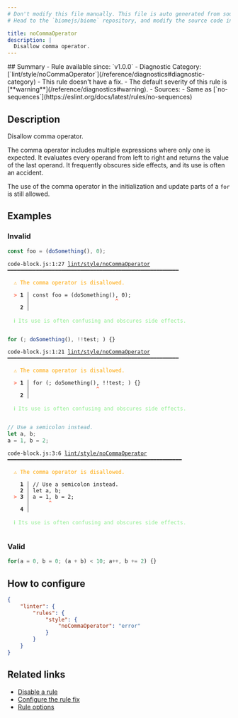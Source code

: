 ```yaml
---
# Don't modify this file manually. This file is auto generated from source, and you will lose your changes next time the website is built.
# Head to the `biomejs/biome` repository, and modify the source code in there.

title: noCommaOperator
description: |
  Disallow comma operator.
---
```


<Tabs>
<TabItem label="JavaScript (and super languages)" icon="seti:javascript">
## Summary
- Rule available since: `v1.0.0`
- Diagnostic Category: [`lint/style/noCommaOperator`](/reference/diagnostics#diagnostic-category)
- This rule doesn't have a fix.
- The default severity of this rule is [**warning**](/reference/diagnostics#warning).
- Sources: 
  - Same as [`no-sequences`](https://eslint.org/docs/latest/rules/no-sequences)

## Description
Disallow comma operator.

The comma operator includes multiple expressions where only one is expected.
It evaluates every operand from left to right and returns the value of the last operand.
It frequently obscures side effects, and its use is often an accident.

The use of the comma operator in the initialization and update parts of a `for` is still allowed.

## Examples

### Invalid

```js
const foo = (doSomething(), 0);
```

<pre class="language-text"><code class="language-text">code-block.js:1:27 <a href="https://biomejs.dev/linter/rules/no-comma-operator">lint/style/noCommaOperator</a> ━━━━━━━━━━━━━━━━━━━━━━━━━━━━━━━━━━━━━━━━━━━━━━━━━━━━━━<br /><br />  <strong><span style="color: Orange;">⚠</span></strong> <span style="color: Orange;">The comma operator is disallowed.</span><br />  <br />  <strong><span style="color: Tomato;">&gt;</span></strong> <strong>1 │ </strong>const foo = (doSomething(), 0);<br />   <strong>   │ </strong>                          <strong><span style="color: Tomato;">^</span></strong><br />    <strong>2 │ </strong><br />  <br />  <strong><span style="color: lightgreen;">ℹ</span></strong> <span style="color: lightgreen;">Its use is often confusing and obscures side effects.</span><br />  <br /></code></pre>

```js
for (; doSomething(), !!test; ) {}
```

<pre class="language-text"><code class="language-text">code-block.js:1:21 <a href="https://biomejs.dev/linter/rules/no-comma-operator">lint/style/noCommaOperator</a> ━━━━━━━━━━━━━━━━━━━━━━━━━━━━━━━━━━━━━━━━━━━━━━━━━━━━━━<br /><br />  <strong><span style="color: Orange;">⚠</span></strong> <span style="color: Orange;">The comma operator is disallowed.</span><br />  <br />  <strong><span style="color: Tomato;">&gt;</span></strong> <strong>1 │ </strong>for (; doSomething(), !!test; ) &#123;&#125;<br />   <strong>   │ </strong>                    <strong><span style="color: Tomato;">^</span></strong><br />    <strong>2 │ </strong><br />  <br />  <strong><span style="color: lightgreen;">ℹ</span></strong> <span style="color: lightgreen;">Its use is often confusing and obscures side effects.</span><br />  <br /></code></pre>

```js
// Use a semicolon instead.
let a, b;
a = 1, b = 2;
```

<pre class="language-text"><code class="language-text">code-block.js:3:6 <a href="https://biomejs.dev/linter/rules/no-comma-operator">lint/style/noCommaOperator</a> ━━━━━━━━━━━━━━━━━━━━━━━━━━━━━━━━━━━━━━━━━━━━━━━━━━━━━━━<br /><br />  <strong><span style="color: Orange;">⚠</span></strong> <span style="color: Orange;">The comma operator is disallowed.</span><br />  <br />    <strong>1 │ </strong>// Use a semicolon instead.<br />    <strong>2 │ </strong>let a, b;<br />  <strong><span style="color: Tomato;">&gt;</span></strong> <strong>3 │ </strong>a = 1, b = 2;<br />   <strong>   │ </strong>     <strong><span style="color: Tomato;">^</span></strong><br />    <strong>4 │ </strong><br />  <br />  <strong><span style="color: lightgreen;">ℹ</span></strong> <span style="color: lightgreen;">Its use is often confusing and obscures side effects.</span><br />  <br /></code></pre>

### Valid

```js
for(a = 0, b = 0; (a + b) < 10; a++, b += 2) {}
```

## How to configure
```json title="biome.json"
{
	"linter": {
		"rules": {
			"style": {
				"noCommaOperator": "error"
			}
		}
	}
}

```
## Related links

- [Disable a rule](/linter/#disable-a-lint-rule)
- [Configure the rule fix](/linter#configure-the-rule-fix)
- [Rule options](/linter/#rule-options)

</TabItem>
</Tabs>

